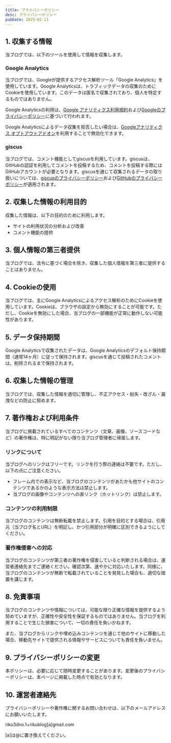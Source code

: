 ```yaml
---
title: プライバシーポリシー
desc: プライバシーポリシー
pubDate: 2025-02-21
---
```


## 1. 収集する情報

当ブログでは、以下のツールを使用して情報を収集します。

### Google Analytics

当ブログでは、Googleが提供するアクセス解析ツール「Google Analytics」を使用しています。Google Analyticsは、トラフィックデータの収集のためにCookieを使用しています。このデータは匿名で収集されており、個人を特定するものではありません。

Google Analyticsの利用は、[Google アナリティクス利用規約](http://www.google.com/analytics/terms/jp.html)および[Googleのプライバシーポリシー](http://www.google.com/intl/ja/policies/privacy/)に基づいて行われます。

Google Analyticsによるデータ収集を拒否したい場合は、[Googleアナリティクス オプトアウトアドオン](https://tools.google.com/dlpage/gaoptout?hl=ja)を利用することで無効化できます。

### giscus

当ブログでは、コメント機能としてgiscusを利用しています。giscusは、GitHubの認証を利用してコメントを投稿するため、コメントを投稿する際にはGitHubアカウントが必要となります。giscusを通じて収集されるデータの取り扱いについては、[giscusのプライバシーポリシー](https://github.com/giscus/giscus/blob/main/PRIVACY-POLICY.md)および[GitHubのプライバシーポリシー](https://docs.github.com/ja/site-policy/privacy-policies/github-general-privacy-statement)が適用されます。

## 2. 収集した情報の利用目的

収集した情報は、以下の目的のために利用します。

- サイトの利用状況の分析および改善
- コメント機能の提供

## 3. 個人情報の第三者提供

当ブログでは、法令に基づく場合を除き、収集した個人情報を第三者に提供することはありません。

## 4. Cookieの使用

当ブログでは、主にGoogle Analyticsによるアクセス解析のためにCookieを使用しています。Cookieは、ブラウザの設定から無効にすることが可能です。ただし、Cookieを無効にした場合、当ブログの一部機能が正常に動作しない可能性があります。

## 5. データ保持期間

Google Analyticsで収集されたデータは、Google Analyticsのデフォルト保持期間（通常14ヶ月）に従って保持されます。giscusを通じて投稿されたコメントは、削除されるまで保持されます。

## 6. 収集した情報の管理

当ブログでは、収集した情報を適切に管理し、不正アクセス・紛失・改ざん・漏洩などの防止に努めます。

## 7. 著作権および利用条件

当ブログに掲載されているすべてのコンテンツ（文章、画像、ソースコードなど）の著作権は、特に明記がない限り当ブログ管理者に帰属します。

### リンクについて
当ブログへのリンクはフリーです。リンクを行う際の連絡は不要です。ただし、以下の点にご注意ください。
- フレーム内での表示など、当ブログのコンテンツがあたかも他サイトのコンテンツであるかのような表示方法は禁止します。
- 当ブログの画像やコンテンツへの直リンク（ホットリンク）は禁止します。

### コンテンツの利用制限
当ブログのコンテンツは無断転載を禁止します。引用を目的とする場合は、引用元（当ブログ名とURL）を明記し、かつ引用部分が明確に区別できるようにしてください。

### 著作権侵害への対応
当ブログのコンテンツが第三者の著作権を侵害していると判断される場合は、運営者連絡先までご連絡ください。確認次第、速やかに対応いたします。同様に、当ブログのコンテンツが無断で転載されていることを発見した場合も、適切な措置を講じます。

## 8. 免責事項

当ブログのコンテンツや情報については、可能な限り正確な情報を提供するよう努めていますが、正確性や安全性を保証するものではありません。当ブログを利用することで生じた損害について、一切の責任を負いかねます。

また、当ブログからリンクや埋め込みコンテンツを通じて他のサイトに移動した場合、移動先サイトで提供される情報やサービスについても責任を負いません。

## 9. プライバシーポリシーの変更

本ポリシーは、必要に応じて随時変更することがあります。変更後のプライバシーポリシーは、本ページに掲載した時点で有効となります。

## 10. 運営者連絡先

プライバシーポリシーや著作権に関するお問い合わせは、以下のメールアドレスにお願いいたします。

riku3dno.1+rikublog[a]gmail.com

[a]は@に置き換えてください。
